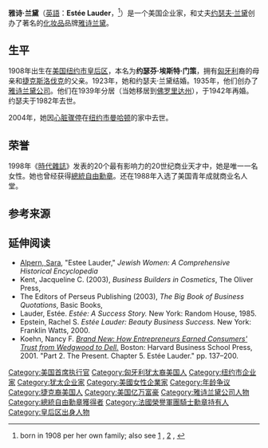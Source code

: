 {{Infobox Person
|name        = 雅诗·兰黛
|英文名       =Estée Lauder
|image       = Estee Lauder NYWTS.jpg
|caption     = 雅诗·兰黛和一名顾客(1966年)
|birth_name  = 约瑟芬·埃斯特·门策
|birth_date  = {{birth date|1908|7|1|mf=y}}
|birth_place = {{USA}}[[纽约市|纽约市]][[皇后区|皇后区]]
|death_date  = {{death date and age|2004|4|24|1906|7|1|mf=y}}
|death_place = {{USA}}[[纽约市|纽约市]][[曼哈顿|曼哈顿]]
|other_names = 
|religion    = [[犹太教|犹太教]]
|known_for   = 
|occupation  = 企业家/化妆品公司的创始人
|nationality = {{USA}}
}}

'''雅诗·兰黛'''（[[英語|英語]]：'''Estée Lauder'''，{{bd|1908年|7月1日|2004年|4月24日}}<ref>born in 1908 per her own family; also see [http://www.telegraph.co.uk/news/main.jhtml?xml=/news/2004/04/27/db2701.xml] {{Wayback|url=http://www.telegraph.co.uk/news/main.jhtml?xml=%2Fnews%2F2004%2F04%2F27%2Fdb2701.xml |date=20060427141318 }}, [http://www.infoplease.com/ipa/A0771960.html] {{Wayback|url=http://www.infoplease.com/ipa/A0771960.html |date=20121014142305 }}, {{cite web |url=http://www.financial-inspiration.com/Estee-Lauder-biography.html |title=存档副本 |accessdate=2008-02-19 |deadurl=yes |archiveurl=https://web.archive.org/web/20080222161951/http://www.financial-inspiration.com/Estee-Lauder-biography.html |archivedate=2008-02-22 }}</ref>）是一个美国企业家，和丈夫[[约瑟夫·兰黛|约瑟夫·兰黛]]创办了著名的[[化妆品|化妆品]]品牌[[雅诗兰黛公司|雅诗兰黛]]。

== 生平 ==
1908年出生在[[美国|美国]][[纽约市|纽约市]][[皇后区|皇后区]]，本名为'''约瑟芬·埃斯特·门策'''，拥有[[匈牙利|匈牙利]]裔的母亲和[[捷克斯洛伐克|捷克斯洛伐克]]的父亲。1923年，她和约瑟夫·兰黛结婚。1935年，他们创办了[[雅诗兰黛公司|雅诗兰黛公司]]。他们在1939年分居（当她移居到[[佛罗里达州|佛罗里达州]]），于1942年再婚。约瑟夫于1982年去世。

2004年，她因[[心脏骤停|心脏骤停]]在[[纽约市|纽约市]][[曼哈顿|曼哈顿]]的家中去世。

==荣誉==
1998年《[[時代_(雜誌)|時代雜誌]]》发表的20个最有影响力的20世纪商业天才中，她是唯一一名女性。她也曾经获得[[總統自由勳章|總統自由勳章]]。还在1988年入选了美国青年成就商业名人堂。

== 参考来源 ==
{{reflist}}

==延伸阅读==
* [[Sara_Alpern|Alpern, Sara]], "Estee Lauder," ''Jewish Women: A Comprehensive Historical Encyclopedia''
* Kent, Jacqueline C. (2003), ''Business Builders in Cosmetics'', The Oliver Press, {{ISBN|1-881508-82-X}}
* The Editors of Perseus Publishing (2003), ''The Big Book of Business Quotations'', Basic Books, {{ISBN|0-7382-0848-5}}
* Lauder, Estée. ''Estée: A Success Story.'' New York: Random House, 1985. {{ISBN|978-0-394-55191-3}} {{OCLC|230830846}}
* Epstein, Rachel S. ''Estée Lauder: Beauty Business Success.'' New York: Franklin Watts, 2000. {{ISBN|978-0-531-11705-7}} {{OCLC|824192141}}
* Koehn, Nancy F. ''[https://www.worldcat.org/title/brand-new-how-entrepreneurs-earned-consumers-trust-from-wedgwood-to-dell/oclc/44868991/viewport Brand New: How Entrepreneurs Earned Consumers' Trust from Wedgwood to Dell.] {{Wayback|url=https://www.worldcat.org/title/brand-new-how-entrepreneurs-earned-consumers-trust-from-wedgwood-to-dell/oclc/44868991/viewport |date=20200810093400 }}'' Boston: Harvard Business School Press, 2001. {{ISBN|978-1-578-51221-8}} {{OCLC|44868991}} "Part 2. The Present. Chapter 5. Estée Lauder." pp. 137–200.

{{Authority control}}
{{DEFAULTSORT: Lauder, Estée}}
[[Category:美国首席执行官|Category:美国首席执行官]]
[[Category:匈牙利犹太裔美国人|Category:匈牙利犹太裔美国人]]
[[Category:纽约市企业家|Category:纽约市企业家]]
[[Category:犹太企业家|Category:犹太企业家]]
[[Category:美國女性企業家|Category:美國女性企業家]]
[[Category:年龄争议|Category:年龄争议]]
[[Category:捷克裔美国人|Category:捷克裔美国人]]
[[Category:美国亿万富豪|Category:美国亿万富豪]]
[[Category:雅诗兰黛公司人物|Category:雅诗兰黛公司人物]]
[[Category:總統自由勳章獲得者|Category:總統自由勳章獲得者]]
[[Category:法國榮譽軍團騎士勳章持有人|Category:法國榮譽軍團騎士勳章持有人]]
[[Category:皇后区出身人物|Category:皇后区出身人物]]